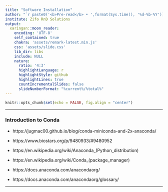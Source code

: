 ---
title: "Software Installation"
author: "`r paste0('<b>Pre-read</b> • ',format(Sys.time(), '%d-%b-%Y'))`"
institute: Zifo RnD Solutions
output:
  xaringan::moon_reader:
    encoding: 'UTF-8'
    self_contained: true
    chakra: 'assets/remark-latest.min.js'
    css: 'assets/slide.css'
    lib_dir: libs
    include: NULL
    nature:
      ratio: '4:3'
      highlightLanguage: r
      highlightStyle: github
      highlightLines: true
      countIncrementalSlides: false
      slideNumberFormat: "%current%/%total%"
---

<!--------------- Only edit title, subtitle & author above this --------------->

```{r}
knitr::opts_chunk$set(echo = FALSE, fig.align = "center")
```

---

### Introduction to Conda

   * https://jugmac00.github.io/blog/conda-miniconda-and-2x-anaconda/
   
   * https://www.biostars.org/p/9480933/#9480952
   
   * https://en.wikipedia.org/wiki/Anaconda_(Python_distribution)
   
   * https://en.wikipedia.org/wiki/Conda_(package_manager)
   
   * https://docs.anaconda.com/anacondaorg/
   
   * https://docs.anaconda.com/anacondaorg/glossary/
   
---
